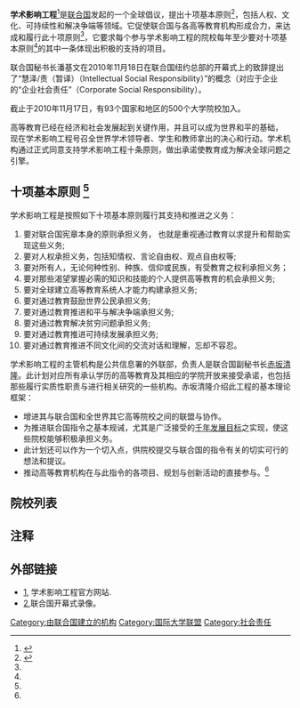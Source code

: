 '''学术影响工程'''<ref name=“academicimpact”>{{Cite web |url=http://academicimpact.org/ |title=“学术影响工程” |access-date=2010-11-21 |archive-url=https://web.archive.org/web/20110726111232/http://academicimpact.org/ |archive-date=2011-07-26 |dead-url=yes }}</ref>是[[联合国|联合国]]发起的一个全球倡议，提出十项基本原则<ref name=academicimpact10principles>{{Cite web |url=http://academicimpact.org/chipage.php?chiprinciples |title=“学术影响工程十项基本原则” |access-date=2010-11-21 |archive-url=https://web.archive.org/web/20110810055820/http://academicimpact.org/chipage.php?chiprinciples |archive-date=2011-08-10 |dead-url=yes }}</ref>，包括人权、文化、可持续性和解决争端等领域。它促使联合国与各高等教育机构形成合力，来达成和履行此十项原则<ref name=academicimpact10principles/>，它要求每个参与学术影响工程的院校每年至少要对十项基本原则<ref name=academicimpact10principles/>的其中一条体现出积极的支持的项目。

联合国秘书长潘基文在2010年11月18日在联合国纽约总部的开幕式上的致辞提出了“慧泽/责（暂译）（Intellectual Social Responsibility）”的概念（对应于企业的“企业社会责任”（Corporate Social Responsibility）。

截止于2010年11月17日，有93个国家和地区的500个大学院校加入。

高等教育已经在经济和社会发展起到关键作用，并且可以成为世界和平的基础， 现在学术影响工程号召全世界学术领导者、学生和教师拿出的决心和行动。学术机构通过正式同意支持学术影响工程十条原则，做出承诺使教育成为解决全球问题之引擎。


== 十项基本原则 <ref name=academicimpact10principles/> ==


学术影响工程是按照如下十项基本原则履行其支持和推进之义务：

#要对联合国宪章本身的原则承担义务， 也就是重视通过教育以求提升和帮助实现这些义务;
#要对人权承担义务，包括知情权、言论自由权、观点自由权等;
#要对所有人，无论何种性别、种族、信仰或民族，有受教育之权利承担义务；
#要对那些渴望掌握必需的知识和技能的个人提供高等教育的机会承担义务;
#要对全球建立高等教育系统人才能力构建承担义务;
#要对通过教育鼓励世界公民承担义务;
#要对通过教育推进和平与解决争端承担义务;
#要对通过教育解决贫穷问题承担义务;
#要对通过教育推进可持续发展承担义务;
#要对通过教育推进不同文化间的交流对话和理解，忘却不容忍。 
 

学术影响工程的主管机构是公共信息署的外联部，负责人是联合国副秘书长[[赤坂清隆|赤坂清隆]]。此计划对应所有承认学历的高等教育及其相应的学院开放来接受承诺，也包括那些履行实质性职责与进行相关研究的一些机构。赤坂清隆介绍此工程的基本理论框架：

* 增进其与联合国和全世界其它高等院校之间的联盟与协作。
* 为推进联合国指令之基本规诫，尤其是广泛接受的[[千年发展目标|千年发展目标]]之实现，使这些院校能够积极承担义务。
* 此计划还可以作为一个切入点，供院校提交与联合国的指令有关的切实可行的想法和提议。
* 推动高等教育机构在与此指令的各项目、规划与创新活动的直接参与。<ref name=academicimpact10principles/>


== 院校列表 ==


== 注释 ==
{{Reflist}}

==外部链接==
*[https://web.archive.org/web/20110726111232/http://academicimpact.org/], 学术影响工程官方网站.
*[https://web.archive.org/web/20160305011520/http://www.unmultimedia.org/tv/webcast/2010/11/official-launch-of-the-united-nations-academic-impact-unai-2.html],联合国开幕式录像。

[[Category:由联合国建立的机构|Category:由联合国建立的机构]]
[[Category:国际大学联盟|Category:国际大学联盟]]
[[Category:社会责任|Category:社会责任]]